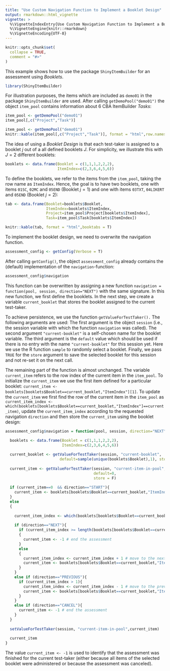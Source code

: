 ```yaml
---
title: "Use Custom Navigation Function to Implement a Booklet Design"
output: rmarkdown::html_vignette
vignette: >
  %\VignetteIndexEntry{Use Custom Navigation Function to Implement a Booklet Design}
  %\VignetteEngine{knitr::rmarkdown}
  %\VignetteEncoding{UTF-8}
---
```


```r
knitr::opts_chunk$set(
  collapse = TRUE,
  comment = "#>"
)
```

This example shows how to use the package `ShinyItemBuilder` for an assessment using *Booklets*. 

```r
library(ShinyItemBuilder)
```

For illustration purposes, the items which are included as `demo01` in the package `ShinyItemBuilder` are used. After calling `getDemoPool("demo01")` the object `item_pool` contains information about 6 CBA ItemBuilder *Tasks*:

```r
item_pool <- getDemoPool("demo01")
item_pool[,c("Project","Task")]
```

```r
item_pool <- getDemoPool("demo01")
knitr::kable(item_pool[,c("Project","Task")], format = "html",row.names = T,booktabs = T)
```

The idea of using a *Booklet Design* is that each test-taker is assigned to a booklet $j$ out of a all defined booklets $J$. For simplicity, we illustrate this with $J=2$ different booklets:

```r
booklets <- data.frame(Booklet = c(1,1,1,2,2,2),
                       ItemIndex=c(2,3,6,4,5,6))
```

To define the booklets, we refer to the items from the `item_pool`, taking the row name as `ItemIndex`. Hence, the goal is to have two booklets, one with items `01SC`, `02MC` and `05END` (Booklet $j=1$) and one with items  `03TXT`, `04LIKERT` and `05END` (Booklet $j=2$):

```r
tab <- data.frame(Booklet=booklets$Booklet,
                  ItemIndex=booklets$ItemIndex,
                  Project=item_pool$Project[booklets$ItemIndex],
                  Task=item_pool$Task[booklets$ItemIndex])

knitr::kable(tab, format = "html",booktabs = T)
```

To implement the booklet design, we need to overwrite the navigation function. 

```r
assessment_config <- getConfig(Verbose = T) 
```

After calling `getConfig()`, the object `assessment_config` already contains the (default) implementation of the `navigation`-function:

```r
assessment_config$navigation
```
This function can be overwritten by assigning a new function `navigation = function(pool, session, direction="NEXT")` with the same signature. In this new function, we first define the booklets. In the next step, we create a variable `current_booklet` that stores the booklet assigned to the current test-taker. 

To achieve persistence, we use the function `getValueForTestTaker().` The following arguments are used: The first argument is the object `session` (i.e., the session variable with which the function `navigation` was called). The second argument `"current-booklet"` is a self-chosen name for the booklet variable. The third argument is the `default` value which should be used if there is no entry with the name `"current-booklet"` for this session yet. Here we use the R function `sample` to randomly select a booklet. Finally, we pass `TRUE` for the `store` argument to save the selected booklet for this session and not re-set it on the next call. 

The remaining part of the function is almost unchanged. The variable `current_item` refers to the row index of the current item in the `item_pool`. To  initialize the `current_item` we use the first item defined for a particular booklet: `current_item <- booklets[booklets$Booklet==current_booklet,"ItemIndex"][1]`. To update the `current_item` we first find the row of the current item in the `item_pool` as `current_item_index <- which(booklets[booklets$Booklet==current_booklet,"ItemIndex"]==current_item)`, update the  `current_item_index` according to the requested navigation `direction` and then store the `current_item` using the booklet design: 

```r
assessment_config$navigation = function(pool, session, direction="NEXT"){

  booklets <- data.frame(Booklet = c(1,1,1,2,2,2),
                         ItemIndex=c(2,3,6,4,5,6))
  
  current_booklet <- getValueForTestTaker(session, "current-booklet", 
                        default=sample(unique(booklets$Booklet),1), store = T)
  
  current_item <- getValueForTestTaker(session, "current-item-in-pool", 
                                       default=0, 
                                       store = F)
  
  if (current_item==0  && direction=="START"){
    current_item <- booklets[booklets$Booklet==current_booklet,"ItemIndex"][1]
  }
  else
  {
    
    current_item_index <- which(booklets[booklets$Booklet==current_booklet,"ItemIndex"]==current_item)
    
    if (direction=="NEXT"){
      if (current_item_index >= length(booklets[booklets$Booklet==current_booklet,"ItemIndex"]))
      {
        current_item <- -1 # end the assessment
      }
      else
      {
        current_item_index <- current_item_index + 1 # move to the next item
        current_item <- booklets[booklets$Booklet==current_booklet,"ItemIndex"][current_item_index]
      }
    }
    else if (direction=="PREVIOUS"){
      if (current_item_index > 1){
        current_item_index <- current_item_index - 1 # move to the previous item
        current_item <- booklets[booklets$Booklet==current_booklet,"ItemIndex"][current_item_index]
      }
    }
    else if (direction=="CANCEL"){
      current_item <- -1 # end the assessment
    }
  }
  
  setValueForTestTaker(session, "current-item-in-pool",current_item)
  
  current_item
}

```

The value `current_item <- -1` is used to identify that the assessment was finished for the current test-taker (either because all items of the selected booklet were administered or because the assessment was canceled).
